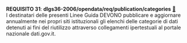 ::: {#req-31 .callout-important appearance="simple" icon=false .requisito}
[**REQUISITO 31**]{.testo-rosso}: **dlgs36-2006/opendata/req/publication/categories** [🔗](#req-31){.link-req}<br>
I destinatari delle presenti Linee Guida DEVONO pubblicare e aggiornare annualmente nei propri siti istituzionali gli elenchi delle categorie di dati detenuti ai fini del riutilizzo attraverso collegamenti ipertestuali al portale nazionale dati.gov.it.
:::
